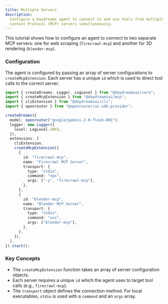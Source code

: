 ```yaml
---
title: Multiple Servers
description:
  Configure a Daydreams agent to connect to and use tools from multiple Model
  Context Protocol (MCP) servers simultaneously.
---
```


This tutorial shows how to configure an agent to connect to two separate MCP
servers: one for web scraping (`firecrawl-mcp`) and another for 3D rendering
(`blender-mcp`).

### Configuration

The agent is configured by passing an array of server configurations to
`createMcpExtension`. Each server has a unique `id` which is used to direct tool
calls to the correct server.

```typescript title="multi-mcp-agent.ts"
import { createDreams, Logger, LogLevel } from "@daydreamsai/core";
import { createMcpExtension } from "@daydreamsai/mcp";
import { cliExtension } from "@daydreamsai/cli";
import { openrouter } from "@openrouter/ai-sdk-provider";

createDreams({
  model: openrouter("google/gemini-2.0-flash-001"),
  logger: new Logger({
    level: LogLevel.INFO,
  }),
  extensions: [
    cliExtension,
    createMcpExtension([
      {
        id: "firecrawl-mcp",
        name: "Firecrawl MCP Server",
        transport: {
          type: "stdio",
          command: "npx",
          args: ["-y", "firecrawl-mcp"],
        },
      },
      {
        id: "blender-mcp",
        name: "Blender MCP Server",
        transport: {
          type: "stdio",
          command: "uvx",
          args: ["blender-mcp"],
        },
      },
    ]),
  ],
}).start();
```

### Key Concepts

- The `createMcpExtension` function takes an array of server configuration
  objects.
- Each server requires a unique `id` which the agent uses to target tool calls
  (e.g., `firecrawl-mcp`).
- The `transport` object defines the connection method. For local executables,
  `stdio` is used with a `command` and an `args` array.
